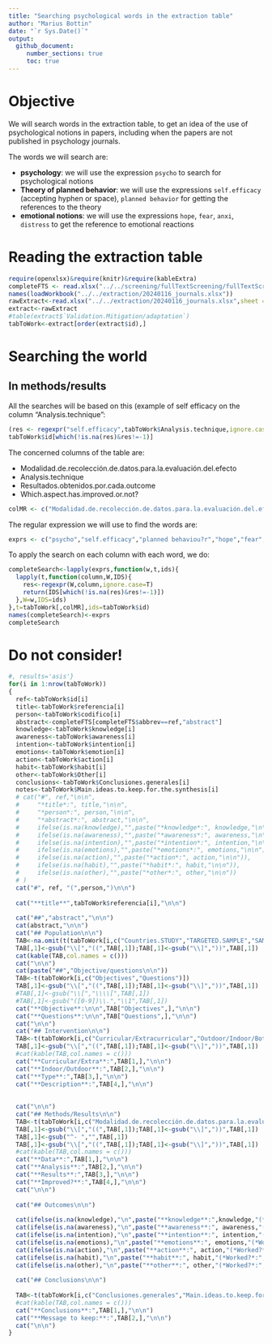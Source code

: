 ```yaml
---
title: "Searching psychological words in the extraction table"
author: "Marius Bottin"
date: "`r Sys.Date()`"
output: 
  github_document:
     number_sections: true
     toc: true
---
```


# Objective

We will search words in the extraction table, to get an idea of the use of psychological notions in papers, including when the papers are not published in psychology journals.

The words we will search are:

* **psychology**: we will use the expression `psycho` to search for psychological notions
* **Theory of planned behavior**: we will use the expressions `self.efficacy` (accepting hyphen or space), `planned behavior` for getting the references to the theory
* **emotional notions**: we will use the expressions `hope`, `fear`, `anxi`, `distress` to get the reference to emotional reactions

# Reading the extraction table

```r
require(openxlsx)&require(knitr)&require(kableExtra)
completeFTS <- read.xlsx("../../screening/fullTextScreening/fullTextScreening.xlsx")
names(loadWorkbook("../../extraction/20240116_journals.xlsx"))
rawExtract<-read.xlsx("../../extraction/20240116_journals.xlsx",sheet = "extraction ",startRow = 2)
extract<-rawExtract
#table(extract$`Validation.Mitigation/adaptation`)
tabToWork<-extract[order(extract$id),]
```


# Searching the world

## In methods/results

All the searches will be based on this (example of self efficacy on the column "Analysis.technique":
```r
(res <- regexpr("self.efficacy",tabToWork$Analysis.technique,ignore.case=T))
tabToWork$id[which(!is.na(res)&res!=-1)]
```

The concerned columns of the table are:

* Modalidad.de.recolección.de.datos.para.la.evaluación.del.efecto
* Analysis.technique
* Resultados.obtenidos.por.cada.outcome
* Which.aspect.has.improved.or.not?

```r
colMR <- c("Modalidad.de.recolección.de.datos.para.la.evaluación.del.efecto","Analysis.technique","Resultados.obtenidos.por.cada.outcome","Which.aspect.has.improved.or.not?")
```

The regular expression we will use to find the words are:

```r
exprs <- c("psycho","self.efficacy","planned behaviou?r","hope","fear","distress","anxi","distress")
```

To apply the search on each column with each word, we do:

```r
completeSearch<-lapply(exprs,function(w,t,ids){
  lapply(t,function(column,W,IDS){
    res<-regexpr(W,column,ignore.case=T)
    return(IDS[which(!is.na(res)&res!=-1)])
  },W=w,IDS=ids)
},t=tabToWork[,colMR],ids=tabToWork$id)
names(completeSearch)<-exprs
completeSearch
```


# Do not consider!


```r
#, results='asis'}
for(i in 1:nrow(tabToWork))
{
  ref<-tabToWork$id[i]
  title<-tabToWork$referencia[i]
  person<-tabToWork$codifico[i]
  abstract<-completeFTS[completeFTS$abbrev==ref,"abstract"]
  knowledge<-tabToWork$knowledge[i]
  awareness<-tabToWork$awareness[i]
  intention<-tabToWork$intention[i]
  emotions<-tabToWork$emotion[i]
  action<-tabToWork$action[i]
  habit<-tabToWork$habit[i]
  other<-tabToWork$Other[i]
  conclusions<-tabToWork$Conclusiones.generales[i]
  notes<-tabToWork$Main.ideas.to.keep.for.the.synthesis[i]
  # cat("#", ref,"\n\n",
  #     "*title*:", title,"\n\n",
  #     "*person*:", person,"\n\n",
  #     "*abstract*:", abstract,"\n\n",
  #     ifelse(is.na(knowledge),"",paste("*knowledge*:", knowledge,"\n\n")),
  #     ifelse(is.na(awareness),"",paste("*awareness*:", awareness,"\n\n")),
  #     ifelse(is.na(intention),"",paste("*intention*:", intention,"\n\n")),
  #     ifelse(is.na(emotions),"",paste("*emotions*:", emotions,"\n\n")),
  #     ifelse(is.na(action),"",paste("*action*:", action,"\n\n")),
  #     ifelse(is.na(habit),"",paste("*habit*:", habit,"\n\n")),
  #     ifelse(is.na(other),"",paste("*other*:", other,"\n\n"))
  # )
  cat("#", ref, "(",person,")\n\n")
  
  cat("**title**",tabToWork$referencia[i],"\n\n")
  
  cat("##","abstract","\n\n")
  cat(abstract,"\n\n")
  cat("## Population\n\n")
  TAB<-na.omit(t(tabToWork[i,c("Countries.STUDY","TARGETED.SAMPLE","SAMPLE","sample.size","age_min","age_max","mean.age","urban.vs.rural")]))
  TAB[,1]<-gsub("\\[","((",TAB[,1]);TAB[,1]<-gsub("\\]","))",TAB[,1])
  cat(kable(TAB,col.names = c()))
  cat("\n\n")
  cat(paste("##","Objective/questions\n\n"))
  TAB<-t(tabToWork[i,c("Objectives","Questions")])
  TAB[,1]<-gsub("\\[","((",TAB[,1]);TAB[,1]<-gsub("\\]","))",TAB[,1])
  #TAB[,1]<-gsub("\\[","\\\\[",TAB[,1])
  #TAB[,1]<-gsub("([0-9])\\.","\\1",TAB[,1])
  cat("**Objective**:\n\n",TAB["Objectives",],"\n\n")
  cat("**Questions**:\n\n",TAB["Questions",],"\n\n")
  cat("\n\n")
  cat("## Intervention\n\n")
  TAB<-t(tabToWork[i,c("Curricular/Extracurricular","Outdoor/Indoor/Both","Type.of.intervention","Descripcion.de.intervención")])
  TAB[,1]<-gsub("\\[","((",TAB[,1]);TAB[,1]<-gsub("\\]","))",TAB[,1])
  #cat(kable(TAB,col.names = c()))
  cat("**Curricular/Extra**:",TAB[1,],"\n\n")
  cat("**Indoor/Outdoor**:",TAB[2,],"\n\n")
  cat("**Type**:",TAB[3,],"\n\n")
  cat("**Description**:",TAB[4,],"\n\n")
  
  
  cat("\n\n")
  cat("## Methods/Results\n\n")
  TAB<-t(tabToWork[i,c("Modalidad.de.recolección.de.datos.para.la.evaluación.del.efecto","Analysis.technique","Resultados.obtenidos.por.cada.outcome","Which.aspect.has.improved.or.not?")])
  TAB[,1]<-gsub("\\[","((",TAB[,1]);TAB[,1]<-gsub("\\]","))",TAB[,1])
  TAB[,1]<-gsub("^- ","",TAB[,1])
  TAB[,1]<-gsub("\\[","((",TAB[,1]);TAB[,1]<-gsub("\\]","))",TAB[,1])
  #cat(kable(TAB,col.names = c()))
  cat("**Data**:",TAB[1,],"\n\n")
  cat("**Analysis**:",TAB[2,],"\n\n")
  cat("**Results**:",TAB[3,],"\n\n")
  cat("**Improved?**:",TAB[4,],"\n\n")
  cat("\n\n")
  
  cat("## Outcomes\n\n")
  
  cat(ifelse(is.na(knowledge),"\n",paste("**knowledge**:",knowledge,"(*Worked?*:",tabToWork$`knowledge.did.it.work?`[i], ")\n\n")))
  cat(ifelse(is.na(awareness),"\n",paste("**awareness**:", awareness,"(*Worked?*:",tabToWork$`awareness.did.it.work?`[i],")\n\n")))
  cat(ifelse(is.na(intention),"\n",paste("**intention**:", intention,"(*Worked?*:",tabToWork$`intention.,.did.it.work?`[i],")\n\n")))
  cat(ifelse(is.na(emotions),"\n",paste("**emotions**:", emotions,"(*Worked?*:",tabToWork$`emotion,.did.it.work?`[i],")\n\n")))
  cat(ifelse(is.na(action),"\n",paste("**action**:", action,"(*Worked?*:",tabToWork$`action,.did.it.work?`[i],")\n\n")))
  cat(ifelse(is.na(habit),"\n",paste("**habit**:", habit,"(*Worked?*:",tabToWork$`habit,.did.it.work?`[i],")\n\n")))
  cat(ifelse(is.na(other),"\n",paste("**other**:", other,"(*Worked?*:",tabToWork$`Other,.did.it.work`[i],")\n\n")))
  
  cat("## Conclusions\n\n")
  
  TAB<-t(tabToWork[i,c("Conclusiones.generales","Main.ideas.to.keep.for.the.synthesis")])
  #cat(kable(TAB,col.names = c()))
  cat("**Conclusions**:",TAB[1,],"\n\n")
  cat("**Message to keep:**:",TAB[2,],"\n\n")
  cat("\n\n")
}
```

